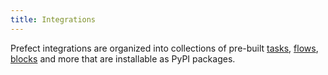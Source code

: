 ```yaml
---
title: Integrations
---
```



Prefect integrations are organized into collections of pre-built [tasks](/2.11/concepts/tasks/), [flows](/2.11/concepts/flows/), [blocks](/2.11/concepts/blocks/) and more that are installable as PyPI packages. 
